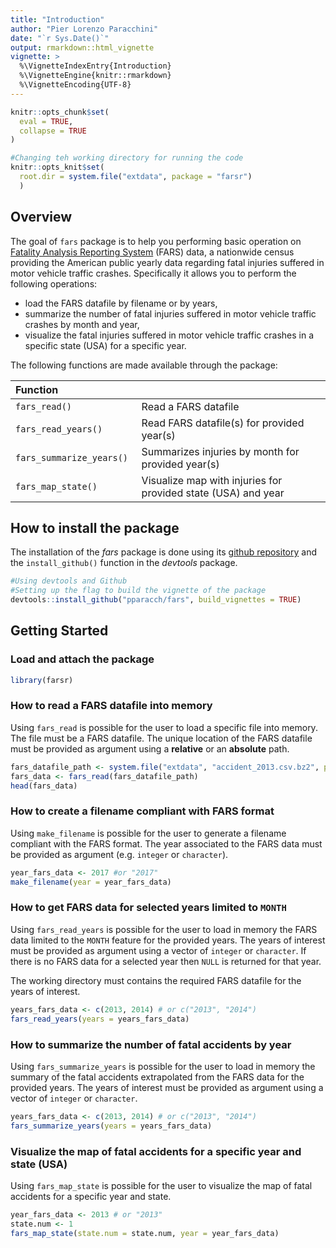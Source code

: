 ```yaml
---
title: "Introduction"
author: "Pier Lorenzo Paracchini"
date: "`r Sys.Date()`"
output: rmarkdown::html_vignette
vignette: >
  %\VignetteIndexEntry{Introduction}
  %\VignetteEngine{knitr::rmarkdown}
  %\VignetteEncoding{UTF-8}
---
```


```r
knitr::opts_chunk$set(
  eval = TRUE,
  collapse = TRUE
)

#Changing teh working directory for running the code
knitr::opts_knit$set(
  root.dir = system.file("extdata", package = "farsr")
  )
```

## Overview

The goal of `fars` package is to help you performing basic operation on [Fatality Analysis Reporting System](https://www.nhtsa.gov/research-data/fatality-analysis-reporting-system-fars) (FARS) data, a nationwide census providing the American public yearly data regarding fatal injuries suffered in motor vehicle traffic crashes. Specifically it allows you to perform the following operations:

* load the FARS datafile by filename or by years,
* summarize the number of fatal injuries suffered in motor vehicle traffic crashes by month and year,
* visualize the fatal injuries suffered in motor vehicle traffic crashes in a specific state (USA) for a specific year.

The following functions are made available through the package:

| Function  |  |
| :--------- | :-------------- |
| `fars_read()`  | Read a FARS datafile |
| `fars_read_years()` | Read FARS datafile(s) for provided year(s) |
| `fars_summarize_years()` | Summarizes injuries by month for provided year(s) |
|`fars_map_state()` | Visualize map with injuries for provided state (USA) and year |

## How to install the package

The installation of the _fars_ package is done using its [github repository](https://github.com/pparacch/fars) and the `install_github()` function in the _devtools_ package. 

```r
#Using devtools and Github
#Setting up the flag to build the vignette of the package
devtools::install_github("pparacch/fars", build_vignettes = TRUE)
```

## Getting Started

### Load and attach the package

```r
library(farsr)
```

### How to read a FARS datafile into memory

Using `fars_read` is possible for the user to load a specific file into memory. The file must be a FARS datafile. The unique location of the FARS datafile must be provided as argument using a __relative__ or an __absolute__ path.

```r
fars_datafile_path <- system.file("extdata", "accident_2013.csv.bz2", package = "farsr") 
fars_data <- fars_read(fars_datafile_path)
head(fars_data)
```

### How to create a filename compliant with FARS format

Using `make_filename` is possible for the user to generate a filename compliant with the FARS format. The year associated to the FARS data must be provided as argument (e.g. `integer` or `character`).  

```r
year_fars_data <- 2017 #or "2017"
make_filename(year = year_fars_data)
```

### How to get FARS data for selected years limited to `MONTH`

Using `fars_read_years` is possible for the user to load in memory the FARS data limited to the `MONTH` feature for the provided years. The years of interest must be provided as argument using a vector of `integer` or `character`. If there is no FARS data for a selected year then `NULL` is returned for that year.

The working directory must contains the required FARS datafile for the years of interest.

```r
years_fars_data <- c(2013, 2014) # or c("2013", "2014")
fars_read_years(years = years_fars_data)
```

### How to summarize the number of fatal accidents by year

Using `fars_summarize_years` is possible for the user to load in memory the summary of the fatal accidents extrapolated from the FARS data for the provided years. The years of interest must be provided as argument using a vector of `integer` or `character`.

```r
years_fars_data <- c(2013, 2014) # or c("2013", "2014")
fars_summarize_years(years = years_fars_data)
```

### Visualize the map of fatal accidents for a specific year and state (USA) 

Using `fars_map_state` is possible for the user to visualize the map of fatal accidents for a specific year and state.

```r
year_fars_data <- 2013 # or "2013"
state.num <- 1
fars_map_state(state.num = state.num, year = year_fars_data)
```
